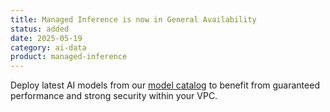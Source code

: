 ```yaml
---
title: Managed Inference is now in General Availability
status: added
date: 2025-05-19
category: ai-data
product: managed-inference
---
```


Deploy latest AI models from our [model catalog](/managed-inference/reference-content/model-catalog/) to benefit from guaranteed performance and strong security within your VPC.

